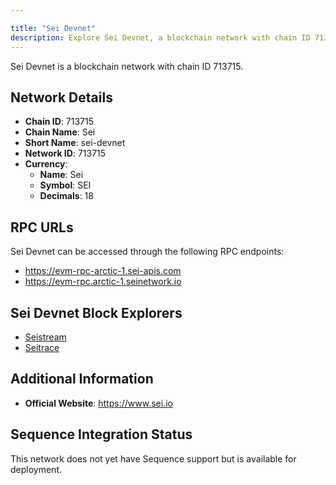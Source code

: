 ```yaml
---

title: "Sei Devnet"
description: Explore Sei Devnet, a blockchain network with chain ID 713715. Learn about its native currency, Sei, and how to interact with the network.
---
```




Sei Devnet is a blockchain network with chain ID 713715.

## Network Details

- **Chain ID**: 713715
- **Chain Name**: Sei
- **Short Name**: sei-devnet
- **Network ID**: 713715
- **Currency**: 
  - **Name**: Sei
  - **Symbol**: SEI
  - **Decimals**: 18

## RPC URLs

Sei Devnet can be accessed through the following RPC endpoints:

- https://evm-rpc-arctic-1.sei-apis.com
- https://evm-rpc.arctic-1.seinetwork.io

## Sei Devnet Block Explorers

- [Seistream](https://seistream.app)
- [Seitrace](https://seitrace.com)

## Additional Information

- **Official Website**: https://www.sei.io

## Sequence Integration Status

This network does not yet have Sequence support but is available for deployment.
